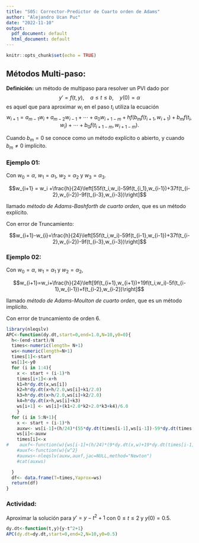```yaml
---
title: "S05: Corrector-Predictor de Cuarto orden de Adams"
author: "Alejandro Ucan Puc"
date: "2022-11-10"
output:
  pdf_document: default
  html_document: default
---
```


```r
knitr::opts_chunk$set(echo = TRUE)
```

## Métodos Multi-paso:

**Definición:** un método de multipaso para resolver un PVI dado por $$y'=f(t,y),\quad a\leq t\leq b,\quad y(0)=\alpha$$ es aquel que para aproximar $w_i$ en el paso $t_i$ utiliza la ecuación $$w_{i+1}=a_{m-1}w_i+a_{m-2}w_{i-1}+\cdots+a_0w_{i+1-m}+hf(b_mf(t_{i+1},w_{i+1})+b_mf(t_i,w_i)+\cdots+ b_0 f(t_{i+1-m},w_{i+1-m}).$$

Cuando $b_m=0$ se conoce como un método explícito o abierto, y cuando $b_m\neq 0$ implícito.

### Ejemplo 01:

Con $w_0=\alpha,$ $w_1=\alpha_1,$ $w_2=\alpha_2$ y $w_3=\alpha_3.$

$$w_{i+1} = w_i +\frac{h}{24}\left[55f(t_i,w_i)-59f(t_{i_1},w_{i-1})+37f(t_{i-2},w_{i-2})-9f(t_{i-3},w_{i-3})\right]$$

llamado *método de Adams-Bashforth de cuarto orden*, que es un método explícito.

Con error de Truncamiento:

$$w_{i+1}-w_{i}=\frac{h}{24}\left[55f(t_i,w_i)-59f(t_{i-1},w_{i-1})+37f(t_{i-2},w_{i-2})-9f(t_{i-3},w_{i-3})\right]$$

### Ejemplo 02:

Con $w_0=\alpha,$ $w_1=\alpha_1$ y $w_2=\alpha_2,$

$$w_{i+1}=w_i+\frac{h}{24}\left[9f(t_{i+1},w_{i+1})+19f(t_i,w_i)-5f(t_{i-1},w_{i-1})+f(t_{i-2},w_{i-2})\right]$$

llamado *método de Adams-Moulton de cuarto orden*, que es un método implícito.

Con error de truncamiento de orden 6.

```r
library(nleqslv)
APC<-function(dy.dt,start=0,end=1.0,N=10,y0=0){
  h<-(end-start)/N
  times<-numeric(length= N+1)
  ws<-numeric(length=N+1)
  times[1]<-start
  ws[1]<-y0
  for (i in 1:4){
    x <- start + (i-1)*h
    times[i+1]<-x+h
    k1=h*dy.dt(x,ws[i])
    k2=h*dy.dt(x+h/2.0,ws[i]+k1/2.0)
    k3=h*dy.dt(x+h/2.0,ws[i]+k2/2.0)
    k4=h*dy.dt(x+h,ws[i]+k3)
    ws[i+1] <- ws[i]+(k1+2.0*k2+2.0*k3+k4)/6.0
    }
  for (i in 5:N+1){
    x <- start + (i-1)*h
    auxw<- ws[i-1]+(h/24)*(55*dy.dt(times[i-1],ws[i-1])-59*dy.dt(times[i-2],ws[i-2])+37*dy.dt(times[i-3],ws[i-3])-9*dy.dt(times[i-4],ws[i-4]))
    ws[i]<-auxw
    times[i]<-x
#    auxf<-function(w){ws[i-1]+(h/24)*(9*dy.dt(x,w)+19*dy.dt(times[i-1],ws[i-1])-5*dy.dt(times[i-2],ws[i-2])+dy.dt(times[i-3],ws[i-3]))}
    #auxf<-function(w){w^2}    
    #auxws<-nleqslv(auxw,auxf,jac=NULL,method="Newton")
    #cat(auxws)

  }
  df<- data.frame(T=times,Yaprox=ws)
  return(df)
}
```

### Actividad:

Aproximar la solución para $y'=y-t^2+1$ con $0\leq t\leq 2$ y $y(0)=0.5.$

```r

dy.dt<-function(t,y){y-t^2+1}
APC(dy.dt=dy.dt,start=0,end=2,N=10,y0=0.5)
```
